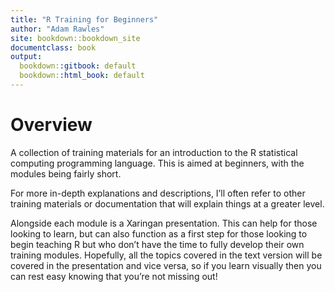 ```yaml
---
title: "R Training for Beginners"
author: "Adam Rawles"
site: bookdown::bookdown_site
documentclass: book
output:
  bookdown::gitbook: default
  bookdown::html_book: default
---
```


# Overview
A collection of training materials for an introduction to the R statistical computing programming language. This is aimed at beginners, with the modules being fairly short.

For more in-depth explanations and descriptions, I'll often refer to other training materials or documentation that will explain things at a greater level.

Alongside each module is a Xaringan presentation. This can help for those looking to learn, but can also function as a first step for those looking to begin teaching R but who don't have the time to fully develop their own training modules.
Hopefully, all the topics covered in the text version will be covered in the presentation and vice versa, so if you learn visually then you can rest easy knowing that you're not missing out!







